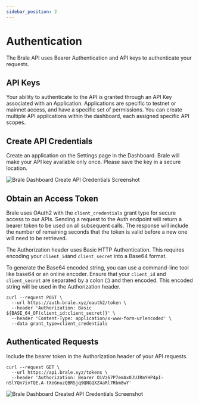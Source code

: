```yaml
---
sidebar_position: 2
---
```


# Authentication

The Brale API uses Bearer Authentication and API keys to authenticate your requests.

## API Keys

Your ability to authenticate to the API is granted through an API Key associated with an Application. Applications are specific to testnet or mainnet access, and have a specific set of permissions. You can create multiple API applications within the dashboard, each assigned specific API scopes.

## Create API Credentials

Create an application on the Settings page in the Dashboard. Brale will make your API key available only once. Please save the key in a secure location.

![Brale Dashboard Create API Credentials Screenshot](./img/create-api-credentials.png)

## Obtain an Access Token

Brale uses OAuth2 with the `client_credentials` grant type for secure access to our APIs. Sending a request to the Auth endpoint will return a bearer token to be used on all subsequent calls. The response will include the number of remaining seconds that the token is valid before a new one will need to be retrieved.

The Authorization header uses Basic HTTP Authentication. This requires encoding your `client_id`and `client_secret` into a Base64 format.

To generate the Base64 encoded string, you can use a command-line tool like base64 or an online encoder. Ensure that your `client_id` and `client_secret` are separated by a colon (:) and then encoded. This encoded string will be used in the Authorization header.

```shell title="Request Body" showLineNumbers
curl --request POST \
  --url https://auth.brale.xyz/oauth2/token \
  --header 'Authorization: Basic ${BASE_64_OF(client_id:client_secret)}' \
  --header 'Content-Type: application/x-www-form-urlencoded' \
  --data grant_type=client_credentials
```

## Authenticated Requests

Include the bearer token in the Authorization header of your API requests.

```shell title="Request Body" showLineNumbers
curl --request GET \
  --url https://api.brale.xyz/tokens \
  --header 'Authorization: Bearer OiVz67P7emAx0JUJRmYHP4pI-nSlYQn7ivTQE.A-tXeGnuzQBRSjq9QNGQXZ4aRl7Rbm8wY'
```

![Brale Dashboard Created API Credentials Screenshot](./img/authenticated-requests.png)
